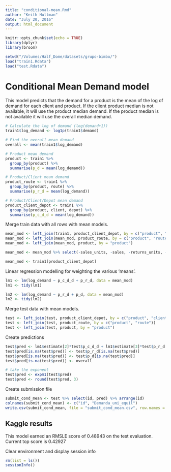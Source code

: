 ```yaml
---
title: "conditional-mean.Rmd"
author: "Keith Hultman"
date: "July 20, 2016"
output: html_document
---
```


```r
knitr::opts_chunk$set(echo = TRUE)
library(dplyr)
library(broom)

setwd("/Volumes/Half_Dome/datasets/grupo-bimbo/")
load("train1.Rdata")
load("test.Rdata")

```

# Conditional Mean Demand model
This model predicts that the demand for a product is the mean of the log of demand for each client and product. If the client product median is not available, it will use the product median demand. If the product median is not available it will use the overall median demand. 

```r
# Calculate the log of demand (log(demand+1))
train1$log_demand <- log1p(train1$demand)

# Find the overall mean demand
overall <- mean(train1$log_demand)

# Product mean demand
product <- train1 %>%
  group_by(product) %>%
  summarise(p_d = mean(log_demand))

# Product/Client mean demand
product_route <- train1 %>%
  group_by(product, route) %>%
  summarise(p_r_d = mean(log_demand))

# Product/Client/Depot mean demand
product_client_depot <- train1 %>%
  group_by(product, client, depot) %>%
  summarise(p_c_d_d = mean(log_demand))
```

Merge train data with all rows with mean models.

```r
mean_mod <- left_join(train1, product_client_depot, by = c("product", "client", "depot"))
mean_mod <- left_join(mean_mod, product_route, by = c("product", "route"))
mean_mod <- left_join(mean_mod, product, by = "product")

mean_mod <- mean_mod %>% select(-sales_units, -sales, -returns_units, -returns)
```

```r

mean_mod <- train1[product_client_depot]
```


Linear regression modelling for weighting the various 'means'. 

```r
lm1 <- lm(log_demand ~ p_c_d_d + p_r_d, data = mean_mod)
lm1 <- tidy(lm1)

lm2 <- lm(log_demand ~ p_r_d + p_d, data = mean_mod)
lm2 <- tidy(lm2)
```

Merge test data with mean models.

```r
test <- left_join(test, product_client_depot, by = c("product", "client", "depot"))
test <- left_join(test, product_route, by = c("product", "route"))
test <- left_join(test, product, by = "product")
```

Create predictions

```r
test$pred <- lm1$estimate[2]*test$p_c_d_d + lm1$estimate[3]*test$p_r_d + lm1$estimate[1]
test$pred[is.na(test$pred)] <- test$p_r_d[is.na(test$pred)]
test$pred[is.na(test$pred)] <- test$p_d[is.na(test$pred)]
test$pred[is.na(test$pred)] <- overall

# take the exponent 
test$pred <- expm1(test$pred)
test$pred <- round(test$pred, 3)
```

Create submission file

```r
submit_cond_mean <- test %>% select(id, pred) %>% arrange(id)
colnames(submit_cond_mean) <- c("id", "Demanda_uni_equil")
write.csv(submit_cond_mean, file = "submit_cond_mean.csv", row.names = FALSE)
```

## Kaggle results
This model earned an RMSLE score of 0.48943 on the test evaluation. Current top score is 0.42927


Clear environment and display session info

```r
rm(list = ls())
sessionInfo()
```

